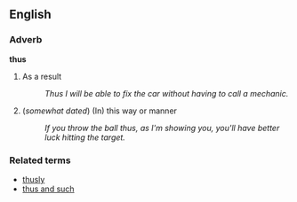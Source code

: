 ==English==

===Adverb=== <!-- or is it something else? -->
'''thus'''

# As a result
#: ''Thus I will be able to fix the car without having to call a mechanic.''
# (''somewhat dated'') (In) this way or manner
#: ''If you throw the ball thus, as I'm showing you, you'll have better luck hitting the target.''

===Related terms===
* [[thusly]]
* [[thus and such]]